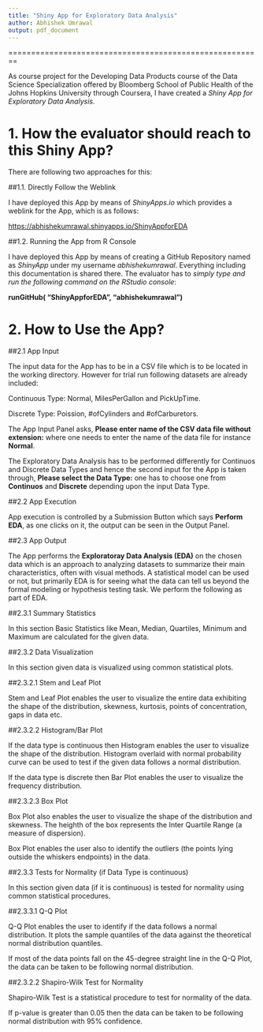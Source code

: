 ```yaml
---
title: "Shiny App for Exploratory Data Analysis"
author: Abhishek Umrawal
output: pdf_document
---
```


========================================================


As course project for the Developing Data Products course of the Data Science Specialization offered by Bloomberg School of Public Health of the Johns Hopkins University through Coursera, I have created a *Shiny App for Exploratory Data Analysis*. 

# 1. How the evaluator should reach to this Shiny App?

There are following two approaches for this:


##1.1. Directly Follow the Weblink


I have deployed this App by means of *ShinyApps.io* which provides a weblink for the App, which is as follows:

<https://abhishekumrawal.shinyapps.io/ShinyAppforEDA>


##1.2. Running the App from R Console

I have deployed this App by means of creating a GitHub Repository named as *ShinyApp* under my username *abhishekumrawal*. Everything including this documentation is shared there. The evaluator has to *simply type and run the following command on the RStudio console*:
                
**runGitHub( "ShinyAppforEDA", "abhishekumrawal")**


# 2. How to Use the App?

##2.1 App Input

The input data for the App has to be in a CSV file which is to be located in the working directory. However for trial run following datasets are already included:


Continuous Type: Normal, MilesPerGallon and PickUpTime.

Discrete Type: Poission, #ofCylinders and #ofCarburetors.
  
The App Input Panel asks, **Please enter name of the CSV data file without extension:** where one needs to enter the name of the data file for instance **Normal**.

The Exploratory Data Analysis has to be performed differently for Continuos and Discrete Data Types and hence the second input for the App is taken through, **Please select the Data Type:** one has to choose one from **Continuos** and **Discrete** depending upon the input Data Type.

##2.2 App Execution

App execution is controlled by a Submission Button which says **Perform EDA**, as one clicks on it, the output can be seen in the Output Panel.


##2.3 App Output

The App performs the **Exploratoray Data Analysis (EDA)** on the chosen data which is an approach to analyzing datasets to summarize their main characteristics, often with visual methods. A statistical model can be used or not, but primarily EDA is for seeing what the data can tell us beyond the formal modeling or hypothesis testing task. We perform the following as part of EDA.

##2.3.1 Summary Statistics

In this section Basic Statistics like Mean, Median, Quartiles, Minimum and Maximum are calculated for the given data.


##2.3.2 Data Visualization

In this section given data is visualized using common statistical plots.

##2.3.2.1 Stem and Leaf Plot

Stem and Leaf Plot enables the user to visualize the entire data exhibiting the shape of the distribution, skewness, kurtosis, points of concentration, gaps in data etc.


##2.3.2.2 Histogram/Bar Plot

If the data type is continuous then Histogram enables the user to visualize the shape of the distribution. Histogram overlaid with normal probability curve can be used to test if the given data follows a normal distribution.

If the data type is discrete then Bar Plot enables the user to visualize the frequency distribution.

##2.3.2.3 Box Plot

Box Plot also enables the user to visualize the shape of the distribution and skewness. The heighth of the box represents the Inter Quartile Range (a measure of dispersion).

Box Plot enables the user also to identify the outliers (the points lying outside the whiskers endpoints) in the data.

##2.3.3 Tests for Normality (if Data Type is continuous)

In this section given data (if it is continuous) is tested for normality using common statistical procedures.

##2.3.3.1 Q-Q Plot

Q-Q Plot enables the user to identify if the data follows a normal distribution. It plots the sample quantiles of the data against the theoretical normal distribution quantiles.

If most of the data points fall on the 45-degree straight line in the Q-Q Plot, the data can be taken to be following normal distribution.

##2.3.2.2 Shapiro-Wilk Test for Normality

Shapiro-Wilk Test is a statistical procedure to test for normality of the data.

If p-value is greater than 0.05 then the data can be taken to be following normal distribution with 95% confidence.